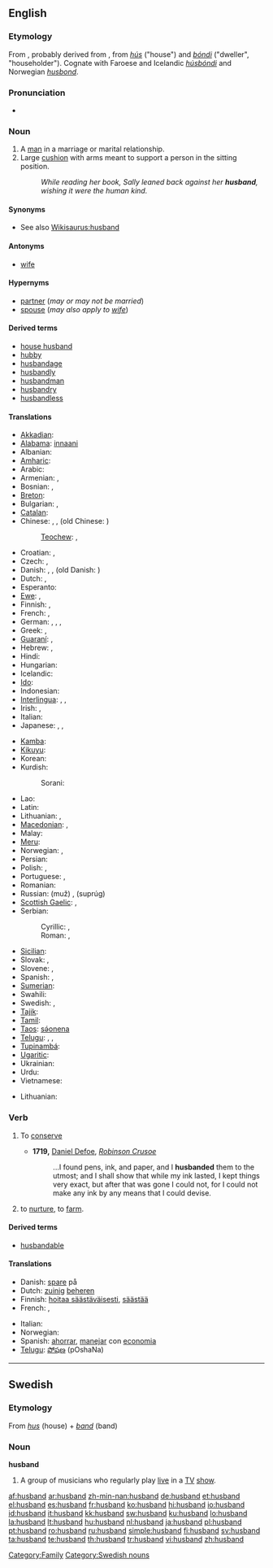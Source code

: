 ==English==

{{rank|certainly|big|road|550|husband|blockquote|effect|wanted}}

===Etymology===
From {{etyl|ang}} {{term|hūsbonda||lang=ang|male head of a household}}, probably derived from {{etyl|non}} {{term|húsbóndi||lang=non|master of house}}, from ''[[hús]]'' ("house") and ''[[bóndi]]'' ("dweller", "householder"). Cognate with Faroese and Icelandic ''[[húsbóndi]]'' and Norwegian ''[[husbond]]''.

===Pronunciation===
* {{audio|en-us-husband.ogg|Audio (US)}}

===Noun===
{{en-noun}}

# A [[man]] in a marriage or marital relationship.
# Large [[cushion]] with arms meant to support a person in the sitting position.
#: ''While reading her book, Sally leaned back against her '''husband''', wishing it were the human kind.''

====Synonyms====
* See also [[Wikisaurus:husband]]

====Antonyms====
* [[wife]]

====Hypernyms====
* [[partner]] (''may or may not be married'')
* [[spouse]] (''may also apply to [[wife]]'')

====Derived terms====
* [[house husband]]
* [[hubby]]
* [[husbandage]]
* [[husbandly]]
* [[husbandman]]
* [[husbandry]]
* [[husbandless]]

====Translations====
{{trans-top|male partner in marriage}}
* [[Akkadian]]: {{tø|akk|𒁮|tr=mutu|sc=Xsux}}
* [[Alabama]]: [[innaani]]
* Albanian: {{t+|sq|burrë|xs=Albanian}}
* [[Amharic]]: {{tø|am|ባል|tr=bal|sc=Ethi}}
* Arabic: {{t-|ar|زوج|m|tr=záuj|sc=Arab}}
* Armenian: {{t+|hy|ամուսին|tr=amusin|sc=Armn|xs=Armenian}}, {{t-|hy|մարդ|tr=mard|sc=Armn|xs=Armenian}}
* Bosnian: {{t-|bs|muž|m}}, {{t-|bs|suprug|m}}
* [[Breton]]: {{t|br|gwaz|m|xs=Breton}}
* Bulgarian: {{t+|bg|мъж|m|tr=mǎž|sc=Cyrl}}, {{t+|bg|съпруг|m|tr=sǎprug|sc=Cyrl}}
* [[Catalan]]: {{t+|ca|marit|m}}
* Chinese: {{t-|cmn|丈夫|tr=zhàng fú|sc=Hani|xs=Mandarin}}, {{t-|cmn|老公|tr=lǎo gōng|sc=Hani|xs=Mandarin}}, (old Chinese: {{t|cmn|相公|sc=Hani|xs=Mandarin}})
*: [[Teochew]]: {{t-|nan|ang1|xs=Min Nan}}, {{t|nan|dai6lou6|xs=Min Nan}}
* Croatian: {{t+|hr|muž|m}}, {{t-|hr|suprug|m}}
* Czech: {{t-|cs|manžel|m}}, {{t+|cs|muž|m}}
* Danish: {{t+|da|mand}}, {{t|da|ægtemand}}, (old Danish: {{t|da|husbond}})
* Dutch: {{t+|nl|man|m}}, {{t+|nl|echtgenoot|m}}
* Esperanto: {{t+|eo|edzo|xs=Esperanto}}
* [[Ewe]]: {{tø|ewe|atsu}}, {{tø|ewe|srɔ̃ŋutsu}}
* Finnish: {{t+|fi|mies}}, {{t+|fi|aviomies}}
* French: {{t+|fr|mari|m}}, {{t+|fr|époux|m}}
* German: {{t+|de|Ehemann|m}}, {{t+|de|Mann|m}}, {{t|de|Gemahl|m}}, {{t+|de|Gatte|m}}
* Greek: {{t+|el|άνδρας|m|tr=ándras|sc=Grek}}, {{t+|el|σύζυγος|m|tr=sýzygos|sc=Grek}}
* [[Guaraní]]: {{t-|gn|me|xs=Guaraní}}, {{t|gn|ména|xs=Guaraní}}
* Hebrew: {{t-|he|בעל|m|tr=baʿal|sc=Hebr}}, {{t+|he|איש|m|tr=ʾîš|sc=Hebr}}
* Hindi: {{t+|hi|पति|m|tr=pati|sc=Deva|xs=Hindi}}
* Hungarian: {{t+|hu|férj}}
* Icelandic: {{t+|is|eiginmaður}}
* [[Ido]]: {{t|io|spozulo}}
* Indonesian: {{t+|id|suami|xs=Indonesian}}
* [[Interlingua]]: {{t-|ia|marito|xs=Interlingua}}, {{t-|ia|sposo|xs=Interlingua}}, {{t|ia|sponso|xs=Interlingua}}
* Irish: {{t+|ga|fear|m|xs=Irish}}, {{t|ga|fear céile|m|xs=Irish}}
* Italian: {{t+|it|marito|m}}
* Japanese: {{t+|ja|夫|tr=おっと, otto|sc=Jpan}}, {{t-|ja|主人|tr=しゅじん, shujin|sc=Jpan}}, {{t|ja|旦那|tr=だんな, danna|sc=Jpan}}
{{trans-mid}}
* [[Kamba]]: {{tø|kam|mundu ume}}
* [[Kikuyu]]: {{tø|ki|morume}}
* Korean: {{t+|ko|남편|tr=nam pyeon|sc=Hang}}
* Kurdish:
*: Sorani: {{t|ku|مێرد|tr=mérd|sc=ku-Arab}}
* Lao: {{t-|lo|ຜົວ|tr=phua|sc=Laoo|xs=Lao}}
* Latin: {{t+|la|maritus|m|alt=marītus}}
* Lithuanian: {{t+|lt|vyras|m|xs=Lithuanian}}, {{t+|lt|sutuoktinis|m|xs=Lithuanian}}
* [[Macedonian]]: {{t|mk|маж|m|tr=maž|sc=Cyrl}},  {{t|mk|сопруг|m|tr=sóprug|sc=Cyrl}}
* Malay: {{t+|ms|suami|xs=Malay}}
* [[Meru]]: {{tø|mer|murume}}
* Norwegian: {{t|no|ektemann}}, {{t|no|husbond}}
* Persian: {{t-|fa|شوهر|tr=šohar|sc=fa-Arab|xs=Persian}}
* Polish: {{t+|pl|mąż|m}}, {{t+|pl|małżonek|m}}
* Portuguese: {{t+|pt|marido|m}}, {{t+|pt|esposo|m}}
* Romanian: {{t+|ro|soţ|m}}
* Russian: {{t+|ru|муж|m|sc=Cyrl}} (muž) , {{t+|ru|супруг|m|sc=Cyrl}} (suprúg)
* [[Scottish Gaelic]]: {{t-|gd|fear-cèile|m|xs=Scottish Gaelic}}, {{t-|gd|fear-pòsda|f|xs=Scottish Gaelic}}
* Serbian:
*: Cyrillic: {{t-|sr|муж|m|sc=Cyrl}}, {{t-|sr|супруг|m|sc=Cyrl}}
*: Roman: {{t-|sr|muž|m}}, {{t-|sr|suprug|m}}
* [[Sicilian]]: {{t|scn|maritu|m}}
* Slovak: {{t-|sk|manžel|m}}, {{t-|sk|muž|m}}
* Slovene: {{t+|sl|mož|m}}, {{t+|sl|soprog|m}}
* Spanish: {{t+|es|marido|m}}, {{t+|es|esposo|m}}
* [[Sumerian]]: {{tø|sux|𒁮|tr=DAM|sc=Xsux}}
* Swahili: {{t+|sw|mume|xs=Swahili}}
* Swedish: {{t+|sv|make|c}}, {{t+|sv|man|c}}
* [[Tajik]]: {{t|tg|шавҳар|tr=šavhar|sc=Cyrl}}
* [[Tamil]]: {{t|ta|அம்படையன்|tr=ambaDayan|xs=Tamil}}
* [[Taos]]: [[sə́onena]]
* [[Telugu]]: {{t|te|మొగుడు|tr=moguDu|sc=Telu}}, {{t|te|భర్త|tr=bharta|sc=Telu}}, {{t|te|పెనిమిటి|tr=penimiTi|sc=Telu}}
* [[Tupinambá]]: {{tø|tpn|mena|xs=Tupinambá}}
* [[Ugaritic]]: {{tø|uga|𐎎𐎚|tr=mt|sc=Ugar}}
* Ukrainian: {{t+|uk|чоловік|m|tr=čolovík|sc=Cyrl|xs=Ukrainian}}
* Urdu: {{t-|ur|شوہر|tr=šohar|sc=ur-Arab|xs=Urdu}}
* Vietnamese: {{t|vi|chồng|xs=Vietnamese}}
{{trans-bottom}}

{{trans-top|cushion}}
* Lithuanian: {{t+|lt|pagalvėlė|f|xs=Lithuanian}}
{{trans-mid}}
{{trans-bottom}}

===Verb===
{{en-verb}}

# {{transitive}} To [[conserve]]
#* '''1719,''' [[w:Daniel Defoe|Daniel Defoe]], ''[[w:Robinson Crusoe|Robinson Crusoe]]''
#*: ...I found pens, ink, and paper, and I '''husbanded''' them to the utmost; and I shall show that while my ink lasted, I kept things very exact, but after that was gone I could not, for I could not make any ink by any means that I could devise.
# {{transitive}} to [[nurture]], to [[farm]].

====Derived terms====
* [[husbandable]]

====Translations====
{{trans-top|to conserve}}
* Danish: [[spare]] på
* Dutch: [[zuinig]] [[beheren]]
* Finnish: [[hoitaa säästäväisesti]], [[säästää]]
* French: {{t+|fr|économiser}}, {{t+|fr|ménager}}
{{trans-mid}}
* Italian: {{t-|it|dosare}}
* Norwegian: {{t+|no|bevare}}
* Spanish: [[ahorrar]], [[manejar]] con [[economia]]
* [[Telugu]]: [[పోషణ]] (pOshaNa)
{{trans-bottom}}

----

==Swedish==

===Etymology===
From ''[[hus]]'' (house) + ''[[band]]'' (band)

===Noun===
'''husband'''

# A group of musicians who regularly play [[live]] in a [[TV]] [[show]].

[[Category:Family]]
[[Category:Swedish nouns]]

[[af:husband]]
[[ar:husband]]
[[zh-min-nan:husband]]
[[de:husband]]
[[et:husband]]
[[el:husband]]
[[es:husband]]
[[fr:husband]]
[[ko:husband]]
[[hi:husband]]
[[io:husband]]
[[id:husband]]
[[it:husband]]
[[kk:husband]]
[[sw:husband]]
[[ku:husband]]
[[lo:husband]]
[[la:husband]]
[[lt:husband]]
[[hu:husband]]
[[nl:husband]]
[[ja:husband]]
[[pl:husband]]
[[pt:husband]]
[[ro:husband]]
[[ru:husband]]
[[simple:husband]]
[[fi:husband]]
[[sv:husband]]
[[ta:husband]]
[[te:husband]]
[[th:husband]]
[[tr:husband]]
[[vi:husband]]
[[zh:husband]]